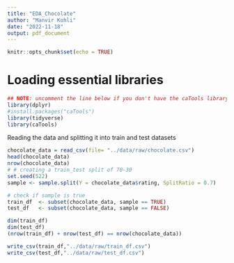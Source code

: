 ```yaml
---
title: "EDA_Chocolate"
author: "Manvir Kohli"
date: "2022-11-18"
output: pdf_document
---
```


```r
knitr::opts_chunk$set(echo = TRUE)
```


# Loading essential libraries
```r
## NOTE: uncomment the line below if you don't have the caTools library installs
library(dplyr)
#install.packages("caTools")
library(tidyverse)
library(caTools)
```

Reading the data and splitting it into train and test datasets
```r
chocolate_data = read_csv(file= "../data/raw/chocolate.csv")
head(chocolate_data)
nrow(chocolate_data)
# # creating a train_test split of 70-30
set.seed(522)
sample <- sample.split(Y = chocolate_data$rating, SplitRatio = 0.7)  

# check if sample is true 
train_df  <- subset(chocolate_data, sample == TRUE)
test_df   <- subset(chocolate_data, sample == FALSE)

dim(train_df)
dim(test_df)
(nrow(train_df) + nrow(test_df) == nrow(chocolate_data)) 

write_csv(train_df,"../data/raw/train_df.csv")
write_csv(test_df,"../data/raw/test_df.csv")

```
